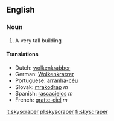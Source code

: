 ==English==
=== Noun ===

# A very tall building

==== Translations ====
*Dutch: [[wolkenkrabber]]
*German: [[Wolkenkratzer]]
*Portuguese: [[arranha-céu]]
*Slovak: [[mrakodrap#Slovak|mrakodrap]] ''m''
*Spanish: [[rascacielos]] ''m''
*French: [[gratte-ciel]] ''m''

[[it:skyscraper]]
[[pl:skyscraper]]
[[fi:skyscraper]]